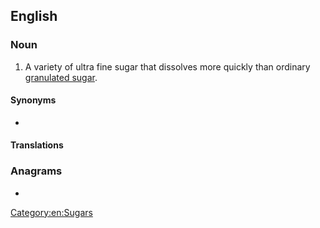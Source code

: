 ==English==

===Noun===
{{en-noun|head=[[berry]] [[sugar]]|-}}

# A variety of ultra fine sugar that dissolves more quickly than ordinary [[granulated sugar]].

====Synonyms====
* {{l|en|caster sugar}}

====Translations====
{{trans-see|caster sugar}}

===Anagrams===
* {{l|en|sugarberry}}

[[Category:en:Sugars]]